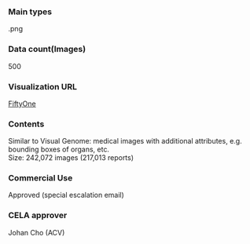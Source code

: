 ### Main types
.png

### Data count\(Images\)
500

### Visualization URL
[FiftyOne](http://10.249.238.11:2382/datasets/segmed_delivery_1_centaur_test_roi_v3)

### Contents
Similar to Visual Genome: medical images with additional attributes, e.g. bounding boxes of organs, etc.  
Size: 242,072 images (217,013 reports)

### Commercial Use
Approved (special escalation email)

### CELA approver
Johan Cho (ACV)  
